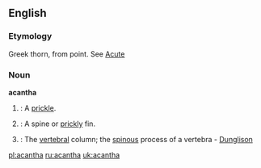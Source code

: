 ==English==

===Etymology===
Greek  thorn, from point. See [[Acute]]

===Noun===
'''acantha'''

#{{botany}}: A [[prickle]].
#{{zoology}}: A spine or [[prickly]] fin.
#{{anatomy}}: The [[vertebral]] column; the [[spinous]] process of a vertebra - [[Dunglison]]

[[pl:acantha]]
[[ru:acantha]]
[[uk:acantha]]